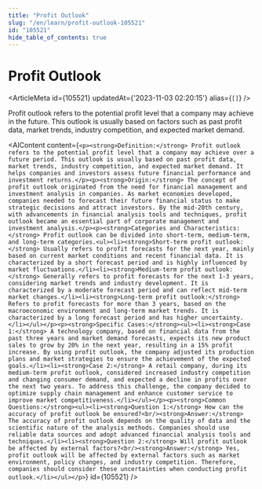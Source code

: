 ```yaml
---
title: "Profit Outlook"
slug: "/en/learn/profit-outlook-105521"
id: "105521"
hide_table_of_contents: true
---
```



# Profit Outlook

<ArticleMeta id={105521} updatedAt={'2023-11-03 02:20:15'} alias={`[]`} />
<div className='border-solid border-b border-t-0 my-4 border-[var(--ifm-color-gray-300)]' />

Profit outlook refers to the potential profit level that a company may achieve in the future. This outlook is usually based on factors such as past profit data, market trends, industry competition, and expected market demand.

<AIContent content={`<p><strong>Definition:</strong> Profit outlook refers to the potential profit level that a company may achieve over a future period. This outlook is usually based on past profit data, market trends, industry competition, and expected market demand. It helps companies and investors assess future financial performance and investment returns.</p><p><strong>Origin:</strong> The concept of profit outlook originated from the need for financial management and investment analysis in companies. As market economies developed, companies needed to forecast their future financial status to make strategic decisions and attract investors. By the mid-20th century, with advancements in financial analysis tools and techniques, profit outlook became an essential part of corporate management and investment analysis.</p><p><strong>Categories and Characteristics:</strong> Profit outlook can be divided into short-term, medium-term, and long-term categories.<ul><li><strong>Short-term profit outlook:</strong> Usually refers to profit forecasts for the next year, mainly based on current market conditions and recent financial data. It is characterized by a short forecast period and is highly influenced by market fluctuations.</li><li><strong>Medium-term profit outlook:</strong> Generally refers to profit forecasts for the next 1-3 years, considering market trends and industry development. It is characterized by a moderate forecast period and can reflect mid-term market changes.</li><li><strong>Long-term profit outlook:</strong> Refers to profit forecasts for more than 3 years, based on the macroeconomic environment and long-term market trends. It is characterized by a long forecast period and has higher uncertainty.</li></ul></p><p><strong>Specific Cases:</strong><ul><li><strong>Case 1:</strong> A technology company, based on financial data from the past three years and market demand forecasts, expects its new product sales to grow by 20% in the next year, resulting in a 15% profit increase. By using profit outlook, the company adjusted its production plans and market strategies to ensure the achievement of the expected goals.</li><li><strong>Case 2:</strong> A retail company, during its medium-term profit outlook, considered increased industry competition and changing consumer demand, and expected a decline in profits over the next two years. To address this challenge, the company decided to optimize supply chain management and enhance customer service to improve market competitiveness.</li></ul></p><p><strong>Common Questions:</strong><ul><li><strong>Question 1:</strong> How can the accuracy of profit outlook be ensured?<br/><strong>Answer:</strong> The accuracy of profit outlook depends on the quality of data and the scientific nature of the analysis methods. Companies should use reliable data sources and adopt advanced financial analysis tools and techniques.</li><li><strong>Question 2:</strong> Will profit outlook be affected by external factors?<br/><strong>Answer:</strong> Yes, profit outlook will be affected by external factors such as market environment, policy changes, and industry competition. Therefore, companies should consider these uncertainties when conducting profit outlook.</li></ul></p>`} id={105521} />
